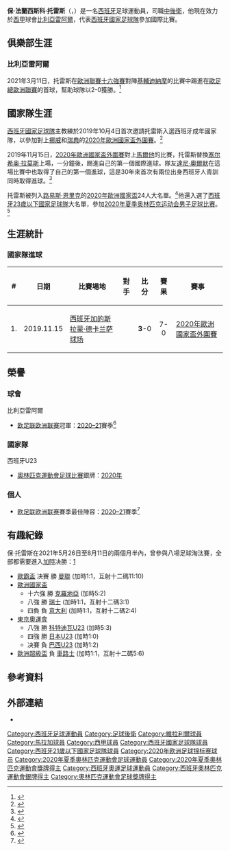 {{noteTA
|G1=football
|G2=uefa
|G3=laliga
|T=zh-hans: 保·托雷斯;zh-hk:柏奧·托利斯;zh-tw:保·托雷斯;
|1=zh-hans: 保·托雷斯;zh-hk:柏奧·托利斯;zh-tw:保·托雷斯;
|2=zh-hans: 保·弗朗西斯科·托雷斯;zh-hk:柏奧·法蘭西斯科·托利斯;zh-tw:保·法蘭西斯科·托雷斯;
}}
{{Spanish name|Francisco|Torres}}
{{Infobox football biography
| name                = 保·托雷斯<br />Pau Torres
| image               = Manchester_United_v_Villarreal_CF,_29_September_2021_(22)_(cropped).jpg
| caption             = 
| fullname            = Pau Francisco Torres
| birth_date          = {{birth date and age|1997|1|16}}
| birth_place         = {{ESP}}，[[比利亞雷阿爾|比利亞雷阿爾]]
| height              = {{convert|1.92|m|ftin|0|abbr=on}}
| position            = [[後衛_(足球)|中後衛]]
| currentclub         = [[比利亞雷阿爾足球俱樂部|比利亞雷阿爾]]
| clubnumber          = 4
| youthyears1         = 2002–2016
| youthclubs1         = [[比利亞雷阿爾足球俱樂部|比利亞雷阿爾]]
| years1              = 2016
| clubs1              = [[比利亞雷阿爾足球俱樂部|比利亞雷阿爾C隊]]
| caps1               = 1
| goals1              = 0
| years2              = 2016–2018
| clubs2              = [[維拉利爾足球會B隊|比利亞雷阿爾B隊]]
| caps2               = 59
| goals2              = 2
| years3              = 2017–
| clubs3              = [[比利亞雷阿爾足球俱樂部|比利亞雷阿爾]]
| caps3               = 100
| goals3              = 9
| years4              = 2018–2019
| clubs4              = → [[馬拉加足球俱樂部|馬拉加]]（外借）
| caps4              = 38
| goals4              = 1
| nationalyears1 = 2019   | nationalteam1 = [[西班牙21歲以下國家足球隊|西班牙U-21]] | nationalcaps1 = 1 |nationalgoals1 = 0
| nationalyears2 = 2021 | nationalteam2 = [[西班牙23歲以下國家足球隊|西班牙U-23]] | nationalcaps2 =7 | nationalgoals2 = 0
| nationalyears3 = 2019– | nationalteam3 = [[西班牙國家足球隊|西班牙]] | nationalcaps3 = 17 | nationalgoals3 = 1
| medaltemplates = 
{{Medal|Sport|男子[[足球|足球]]}}
{{Medal|Country| {{ESP}}}} 
{{Medal|Competition|[[奧林匹克運動會|奧林匹克運動會]]}}
{{Medal|Silver|[[2020年夏季奧林匹克運動會|2020年 東京]]|[[2020年夏季奥林匹克运动会男子足球比赛|團隊]]}}
| club-update         = 2022年5月12日
| nationalteam-update = 2022年3月26日
}}
'''保·法蘭西斯科·托雷斯'''（{{lang-es|Pau Francisco Torres}}，{{bd|1997年|1月16日}}）是一名[[西班牙|西班牙]]足球運動員，司職[[後衛_(足球)|中後衛]]，他現在效力於[[西甲|西甲]]球會[[比利亞雷阿爾足球俱樂部|比利亞雷阿爾]]，代表[[西班牙國家足球隊|西班牙國家足球隊]]參加國際比賽。

== 俱樂部生涯 ==
=== 比利亞雷阿爾 ===
2021年3月11日，托雷斯在[[2020–21年歐霸盃淘汰賽|歐洲聯賽十六強賽]]對陣[[基輔迪納摩足球俱樂部|基輔迪納摩]]的比賽中踢進在[[歐足總歐洲聯賽|歐足總歐洲聯賽]]的首球，幫助球隊以2-0獲勝。<ref>{{cite web |title=Milan scores late to draw 1-1 at Man United in Europa League |url=https://www.taiwannews.com.tw/en/news/4148566 |publisher=台灣英文新聞 |date=2021-03-12 |accessdate=2021-03-12 |archive-date=2021-03-16 |archive-url=https://web.archive.org/web/20210316105003/https://www.taiwannews.com.tw/en/news/4148566 }}</ref>

== 國家隊生涯 ==
[[西班牙國家足球隊|西班牙國家足球隊]]主教練{{link-en|羅伯特·莫雷諾|Robert Moreno}}於2019年10月4日首次邀請托雷斯入選西班牙成年國家隊，以參加對上[[挪威國家足球隊|挪威]]和[[瑞典國家足球隊|瑞典]]的[[2020年歐洲國家盃外圍賽|2020年歐洲國家盃外圍賽]]。<ref>{{cite news|url=https://www.marca.com/en/football/spanish-football/2019/10/04/5d971507e2704e76198b4571.html|title=Reguilon, Pau Torres and Gerard Moreno named in Spain squad for first time|newspaper=Marca|first1=José Felix|last1=Díaz|first2=Conor|last2=Clancy|date=2019-10-04|accessdate=2019-10-06|archive-date=2020-10-02|archive-url=https://web.archive.org/web/20201002002944/https://www.marca.com/en/football/spanish-football/2019/10/04/5d971507e2704e76198b4571.html|dead-url=no}}</ref>

2019年11月15日，[[2020年歐洲國家盃外圍賽|2020年歐洲國家盃外圍賽]]對上[[馬爾他國家足球隊|馬爾他]]的比賽，托雷斯替換[[塞尔希奥·拉莫斯|塞尔希奥·拉莫斯]]上場，一分鐘後，踢進自己的第一個國際進球。隊友[[達尼·奧爾默|達尼·奧爾默]]在這場比賽中也取得了自己的第一個進球，這是30年來首次有兩位出身西班牙人青訓同時取得進球。<ref>{{cite news|url=https://en.as.com/en/2019/11/15/football/1573854279_669899.html|title=Dani Olmo and Pau Torres make history in Spain stroll|newspaper=Diario AS|date=2019-11-15|accessdate=2019-11-16|archive-date=2019-12-20|archive-url=https://web.archive.org/web/20191220171425/https://en.as.com/en/2019/11/15/football/1573854279_669899.html|dead-url=no}}</ref>

托雷斯被列入[[路易斯·恩里克|路易斯·恩里克]]的[[2020年歐洲國家盃|2020年歐洲國家盃]]24人大名單。<ref>{{cite news|url=https://www.independent.co.uk/sport/football/euro-2020-news-live-england-squad-b1852654.html|title=Euro 2020 news LIVE: Sergio Ramos left out of Spain squad plus latest before England announcement|newspaper=The Independent|first=Jamie|last=Braidwood|date=2021-05-24|accessdate=2021-07-13|archive-date=2021-05-24|archive-url=https://web.archive.org/web/20210524105651/https://www.independent.co.uk/sport/football/euro-2020-news-live-england-squad-b1852654.html}}</ref>他還入選了[[西班牙23歲以下國家足球隊|西班牙23歲以下國家足球隊]]大名單，參加[[2020年夏季奥林匹克运动会男子足球比赛|2020年夏季奥林匹克运动会男子足球比赛]]。<ref>{{cite web|url=https://www.si.com/soccer/2021/06/29/spain-olympics-squad-euro-2020-pedri-dani-olmo|title=Spain names six from Euro squad to Olympic roster|publisher=Sports Illustrated|date=2021-06-29|access-date=2021-07-13|archive-date=2021-07-11|archive-url=https://web.archive.org/web/20210711224354/https://www.si.com/soccer/2021/06/29/spain-olympics-squad-euro-2020-pedri-dani-olmo}}</ref>

== 生涯統計 ==
=== 國家隊進球 ===
{{updated|2019年11月15日}}
{| class="wikitable"
|-
! # !! 日期 !!  比賽場地 !! 對手 !! 比分 !! 賽果 !! 賽事
|-
| 1. || 2019.11.15 || [[西班牙|西班牙]][[加的斯|加的斯]][[拉蒙·德卡兰萨球场|拉蒙·德卡兰萨球场]] || {{fb|Malta}} || <center>'''3'''-0</center>  || <center>7-0</center>  || [[2020年歐洲足球錦標賽外圍賽F組|2020年歐洲國家盃外圍賽]]
|}

== 榮譽 ==
=== 球會 ===
;{{flagicon|ESP}} 比利亞雷阿爾
* [[欧足联欧洲联赛|欧足联欧洲联赛]]冠軍：[[2020–21年歐霸盃|2020–21]]賽季<ref>{{cite web|url=https://www.881903.com/news/sports/2393280/%E6%AD%90%E9%9C%B8%E7%9B%83%E6%B1%BA%E8%B3%BD-%E7%B6%AD%E6%8B%89%E5%88%A9%E7%88%BE%E6%86%91%E4%BA%92%E5%B0%84%E5%8D%81%E4%BA%8C%E7%A2%BC%E6%93%8A%E6%95%97%E6%9B%BC%E8%81%AF|title=歐霸盃決賽　維拉利爾憑互射十二碼擊敗曼聯|publisher=商業電台|date=2021-05-27|access-date=2021-05-26|archive-date=2021-05-26|archive-url=https://web.archive.org/web/20210526221921/https://www.881903.com/news/sports/2393280/%E6%AD%90%E9%9C%B8%E7%9B%83%E6%B1%BA%E8%B3%BD-%E7%B6%AD%E6%8B%89%E5%88%A9%E7%88%BE%E6%86%91%E4%BA%92%E5%B0%84%E5%8D%81%E4%BA%8C%E7%A2%BC%E6%93%8A%E6%95%97%E6%9B%BC%E8%81%AF}}</ref>

=== 國家隊 ===
;{{flagicon|ESP}} 西班牙U23
* [[夏季奥林匹克运动会足球比赛|奧林匹克運動會足球比賽]]銀牌：[[2020年夏季奥林匹克运动会男子足球比赛|2020年]]

=== 個人===
* [[欧足联欧洲联赛|欧足联欧洲联赛]]賽季最佳陣容：[[2020–21年歐霸盃|2020–21]]賽季<ref>{{cite web|url=https://www.uefa.com/uefaeuropaleague/news/0269-1262ae3ac85f-0a3f996ae443-1000--uefa-europa-league-squad-of-the-season-2020-21/|title=UEFA Europa League Squad of the Season 2020/21|publisher=UEFA|date=2021-05-28|access-date=2021-06-29|archive-date=2021-06-03|archive-url=https://web.archive.org/web/20210603055033/https://www.uefa.com/uefaeuropaleague/news/0269-1262ae3ac85f-0a3f996ae443-1000--uefa-europa-league-squad-of-the-season-2020-21/}}</ref>

== 有趣紀錄 ==
保·托雷斯在2021年5月26日至8月11日的兩個月半內，曾參與八場足球淘汰賽，全部都需要進入[[加時|加時]]决勝：[https://showsport.me/football/villarreal-team-spain-liga-europa-uefa-supercup-4395711] {{Wayback|url=https://showsport.me/football/villarreal-team-spain-liga-europa-uefa-supercup-4395711 |date=20210819114736 }}
* [[2020–21年歐霸盃|歐霸盃]] 决賽 勝 [[曼聯|曼聯]] (加時1:1，互射十二碼11:10)
* [[2020年歐洲足球錦標賽|歐洲國家盃]]
** 十六強 勝 [[克羅地亞國家足球隊|克羅地亞]] (加時5:2)
** 八強 勝 [[瑞士國家足球隊|瑞士]] (加時1:1，互射十二碼3:1)
** 四負 負 [[意大利國家足球隊|意大利]] (加時1:1，互射十二碼2:4)
* [[2020年夏季奥林匹克运动会男子足球比赛|東京奧運會]]
** 八強 勝 [[科特迪瓦U23|科特迪瓦U23]] (加時5:3)
** 四強 勝 [[日本U23|日本U23]] (加時1:0)
** 决賽 負 [[巴西U23|巴西U23]] (加時1:2)
* [[2021年歐洲超級盃|歐洲超級盃]] 負 [[車路士|車路士]] (加時1:1，互射十二碼5:6)

== 參考資料 ==
{{Reflist|2}}

==外部連結==
*{{Soccerway}}

{{維拉利爾足球會球員名單}}
{{2020年欧洲足球锦标赛西班牙参赛名单}}
{{2020年奧運會男子足球西班牙參賽名單}}

{{DEFAULTSORT:Torres, Pau}}
[[Category:西班牙足球運動員|Category:西班牙足球運動員]]
[[Category:足球後衛|Category:足球後衛]]
[[Category:維拉利爾球員|Category:維拉利爾球員]]
[[Category:馬拉加球員|Category:馬拉加球員]]
[[Category:西甲球員|Category:西甲球員]]
[[Category:西班牙國家足球隊球員|Category:西班牙國家足球隊球員]]
[[Category:西班牙21歲以下國家足球隊球員|Category:西班牙21歲以下國家足球隊球員]]
[[Category:2020年欧洲足球锦标赛球员|Category:2020年欧洲足球锦标赛球员]]
[[Category:2020年夏季奧林匹克運動會足球運動員|Category:2020年夏季奧林匹克運動會足球運動員]]
[[Category:2020年夏季奧林匹克運動會獎牌得主|Category:2020年夏季奧林匹克運動會獎牌得主]]
[[Category:西班牙奧運足球運動員|Category:西班牙奧運足球運動員]]
[[Category:西班牙奧林匹克運動會銀牌得主|Category:西班牙奧林匹克運動會銀牌得主]]
[[Category:奧林匹克運動會足球獎牌得主|Category:奧林匹克運動會足球獎牌得主]]